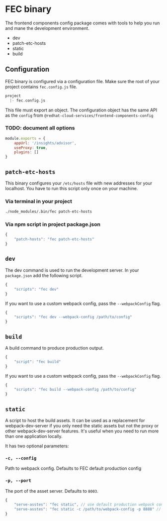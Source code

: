 
# FEC binary

The frontend components config package comes with tools to help you run and mane the development environment.

- dev
- patch-etc-hosts
- static
- build

## Configuration

FEC binary is configured via a configuration file. Make sure the root of your project contains `fec.config.js` file.

```hs
project
  |- fec.config.js
```

This file must export an object. The configuration object has the same API as the `config` from `@redhat-cloud-services/frontend-components-config`

### TODO: document all options

```js
module.exports = {
    appUrl: '/insights/advisor',
	useProxy: true,
    plugins: []
}
```

## `patch-etc-hosts`

This binary configures your `/etc/hosts` file with new addresses for your localhost. You have to run this script only once on your machine.

<Alert className="pf-u-mt-md" variant="info" title="You may have to run this script as sudo" />

### Via terminal in your project

```sh
./node_modules/.bin/fec patch-etc-hosts

```

### Via npm script in project package.json

```js
{
    "patch-hosts": "fec patch-etc-hosts"
}
```

## `dev`
The dev command is used to run the development server. In your `package.json` add the following script.

```js
{
    "scripts": "fec dev"
}
```

If you want to use a custom webpack config, pass the `--webpackConfig` flag.

```js
{
    "scripts": "fec dev --webpack-config /path/to/config"
}

```

## `build`

A build command to produce production output.

```js
{
    "script": "fec build"
}
```

If you want to use a custom webpack config, pass the `--webpackConfig` flag.

```js
{
    "scripts": "fec build --webpack-config /path/to/config"
}

```

## `static`

A script to host the build assets. It can be used as a replacement for webpack-dev-server if you only need the static assets but not the proxy or other webpack-dev-server features. It's useful when you need to run more than one application locally.

It has two optional parameters:

### `-c, --config`

Path to webpack config. Defaults to FEC default production config

### `-p, --port`

The port of the asset server. Defaults to `8003`.

```js
{
    "serve-asstes": "fec static", // use default production webpack config
    "serve-asstes": "fec static -c /path/to/webpack-config -p 8888" // with parameters
}

```